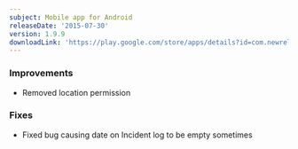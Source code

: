 ```yaml
---
subject: Mobile app for Android
releaseDate: '2015-07-30'
version: 1.9.9
downloadLink: 'https://play.google.com/store/apps/details?id=com.newrelic.rpm'
---
```


### Improvements

* Removed location permission

### Fixes

* Fixed bug causing date on Incident log to be empty sometimes
